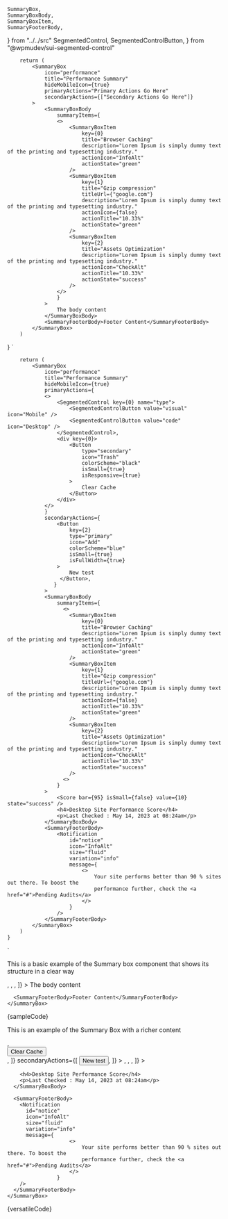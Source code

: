 	SummaryBox,
	SummaryBoxBody,
	SummaryBoxItem,
	SummaryFooterBody,
} from "../../src"
	SegmentedControl,
	SegmentedControlButton,
} from "@wpmudev/sui-segmented-control"




        return (
            <SummaryBox
                icon="performance"
                title="Performance Summary"
                hideMobileIcon={true}
                primaryActions="Primary Actions Go Here"
                secondaryActions={["Secondary Actions Go Here"]}
            >
                <SummaryBoxBody
                    summaryItems={
                    <>
                        <SummaryBoxItem
                            key={0}
                            title="Browser Caching"
                            description="Lorem Ipsum is simply dummy text of the printing and typesetting industry."
                            actionIcon="InfoAlt"
                            actionState="green"
                        />
                        <SummaryBoxItem
                            key={1}
                            title="Gzip compression"
                            titleUrl={"google.com"}
                            description="Lorem Ipsum is simply dummy text of the printing and typesetting industry."
                            actionIcon={false}
                            actionTitle="10.33%"
                            actionState="green"
                        />
                        <SummaryBoxItem
                            key={2}
                            title="Assets Optimization"
                            description="Lorem Ipsum is simply dummy text of the printing and typesetting industry."
                            actionIcon="CheckAlt"
                            actionTitle="10.33%"
                            actionState="success"
                        />
                    </>
					}
                >
                    The body content
                </SummaryBoxBody>
                <SummaryFooterBody>Footer Content</SummaryFooterBody>
            </SummaryBox>
        )

} `


        return (
            <SummaryBox
                icon="performance"
                title="Performance Summary"
                hideMobileIcon={true}
                primaryActions={
                <>
                    <SegmentedControl key={0} name="type">
                        <SegmentedControlButton value="visual" icon="Mobile" />
                        <SegmentedControlButton value="code" icon="Desktop" />
                    </SegmentedControl>,
                    <div key={0}>
                        <Button
                            type="secondary"
                            icon="Trash"
                            colorScheme="black"
                            isSmall={true}
                            isResponsive={true}
                        >
                            Clear Cache
                        </Button>
                    </div>
                </>
				}
                secondaryActions={
                    <Button
                        key={2}
                        type="primary"
                        icon="Add"
                        colorScheme="blue"
                        isSmall={true}
                        isFullWidth={true}
                    >
                        New test
                     </Button>,
                   }
                >
                <SummaryBoxBody
                    summaryItems={
                      <>
                        <SummaryBoxItem
                            key={0}
                            title="Browser Caching"
                            description="Lorem Ipsum is simply dummy text of the printing and typesetting industry."
                            actionIcon="InfoAlt"
                            actionState="green"
                        />
                        <SummaryBoxItem
                            key={1}
                            title="Gzip compression"
                            titleUrl={"google.com"}
                            description="Lorem Ipsum is simply dummy text of the printing and typesetting industry."
                            actionIcon={false}
                            actionTitle="10.33%"
                            actionState="green"
                        />
                        <SummaryBoxItem
                            key={2}
                            title="Assets Optimization"
                            description="Lorem Ipsum is simply dummy text of the printing and typesetting industry."
                            actionIcon="CheckAlt"
                            actionTitle="10.33%"
                            actionState="success"
                        />
                      <>
					}
                >
                    <Score bar={95} isSmall={false} value={10} state="success" />
                    <h4>Desktop Site Performance Score</h4>
                    <p>Last Checked : May 14, 2023 at 08:24am</p>
                </SummaryBoxBody>
                <SummaryFooterBody>
                    <Notification
                        id="notice"
                        icon="InfoAlt"
                        size="fluid"
                        variation="info"
    				    message={
                            <>
                                Your site performs better than 90 % sites out there. To boost the
                                performance further, check the <a href="#">Pending Audits</a>
                            </>
                        }
                    />
                </SummaryFooterBody>
            </SummaryBox>
        )
    }

`

<Section style={{ paddingTop: 30 }} border={true}>
  <p>
    This is a basic example of the Summary box component that shows its
    structure in a clear way
  </p>

  <Preview wrapper={true}>
    <SummaryBox icon="performance" title="Performance Summary" hideMobileIcon={true} primaryActions={["Primary Actions Go Here"]} secondaryActions={["Secondary Actions Go Here"]}>
      <SummaryBoxBody
        summaryItems={[
					<SummaryBoxItem
						key={0}
						title="Browser Caching"
						description="Lorem Ipsum is simply dummy text of the printing and typesetting industry."
						actionIcon="InfoAlt"
						actionState="green"
					/>,
					<SummaryBoxItem
						key={1}
						title="Gzip compression"
						titleUrl={"google.com"}
						description="Lorem Ipsum is simply dummy text of the printing and typesetting industry."
						actionIcon={false}
						actionTitle="10.33%"
						actionState="green"
					/>,
					<SummaryBoxItem
						key={2}
						title="Assets Optimization"
						description="Lorem Ipsum is simply dummy text of the printing and typesetting industry."
						actionIcon="CheckAlt"
						actionTitle="10.33%"
						actionState="success"
					/>,
				]}
      >
        The body content
      </SummaryBoxBody>

      <SummaryFooterBody>Footer Content</SummaryFooterBody>
    </SummaryBox>
  </Preview>

  <Snippet language="js">
    {sampleCode}
  </Snippet>
</Section>

<Section title="More Versatile Example" style={{ paddingTop: 60 }}>
  <p>This is an example of the Summary Box with a richer content</p>

  <Preview wrapper={true}>
    <SummaryBox
      icon="performance"
      title="Performance Summary"
      hideMobileIcon={true}
      primaryActions={[
				<SegmentedControl key={0} name="type">
					<SegmentedControlButton value="visual" icon="Mobile" />
					<SegmentedControlButton value="code" icon="Desktop" />
				</SegmentedControl>,
				<div key={0}>
					<Button
						type="secondary"
						icon="Trash"
						colorScheme="black"
						isSmall={true}
						isResponsive={true}
					>
						Clear Cache
					</Button>
				</div>,
			]}
      secondaryActions={[
				<Button
					key={2}
					type="primary"
					icon="Add"
					colorScheme="blue"
					isSmall={true}
					isFullWidth={true}
				>
					New test
				</Button>,
			]}
    >
      <SummaryBoxBody
        summaryItems={[
					<SummaryBoxItem
						key={0}
						title="Browser Caching"
						description="Lorem Ipsum is simply dummy text of the printing and typesetting industry."
						actionIcon="InfoAlt"
						actionState="green"
					/>,
					<SummaryBoxItem
						key={1}
						title="Gzip compression"
						titleUrl={"google.com"}
						description="Lorem Ipsum is simply dummy text of the printing and typesetting industry."
						actionIcon={false}
						actionTitle="10.33%"
						actionState="green"
					/>,
					<SummaryBoxItem
						key={2}
						title="Assets Optimization"
						description="Lorem Ipsum is simply dummy text of the printing and typesetting industry."
						actionIcon="CheckAlt"
						actionTitle="10.33%"
						actionState="success"
					/>,
				]}
      >
        <Score bar={95} isSmall={false} value={10} state="success" />

        <h4>Desktop Site Performance Score</h4>
        <p>Last Checked : May 14, 2023 at 08:24am</p>
      </SummaryBoxBody>

      <SummaryFooterBody>
        <Notification
          id="notice"
          icon="InfoAlt"
          size="fluid"
          variation="info"
          message={
						<>
							Your site performs better than 90 % sites out there. To boost the
							performance further, check the <a href="#">Pending Audits</a>
						</>
					}
        />
      </SummaryFooterBody>
    </SummaryBox>
  </Preview>

  <Snippet language="js">
    {versatileCode}
  </Snippet>
</Section>
